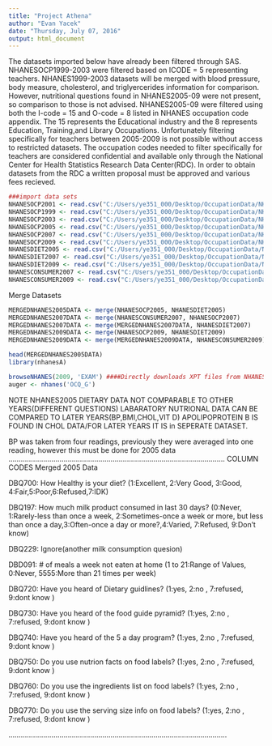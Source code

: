 ---
title: "Project Athena"
author: "Evan Yacek"
date: "Thursday, July 07, 2016"
output: html_document
---

The datasets imported below have already been filtered through SAS. NHANESOCP1999-2003 were filtered based on ICODE = 5 representing teachers. NHANES1999-2003 datasets will be merged with blood pressure, body measure, cholesterol, and triglyercerides information for comparison. However, nutritional questions found in NHANES2005-09 were not present, so comparison to those is not advised. NHANES2005-09 were filtered using both the I-code = 15 and O-code = 8 listed in NHANES occupation code appendix. The 15 represents the Educational industry and the 8 represents Education, Training,and Library Occupations. Unfortunately filtering specifically for teachers between 2005-2009 is not possible without access to restricted datasets. The occupation codes needed to filter specifically for teachers are considered confidential and available only through the National Center for Health Statistics Research Data Center(RDC). In order to obtain datasets from the RDC a written proposal must be approved and various fees recieved. 

```{r}
###import data sets
NHANESOCP2001 <- read.csv("C:/Users/ye351_000/Desktop/OccupationData/NHANESOCP2001.csv")
NHANESOCP1999 <- read.csv("C:/Users/ye351_000/Desktop/OccupationData/NHANESOCP1999.csv")
NHANESOCP2003 <- read.csv("C:/Users/ye351_000/Desktop/OccupationData/NHANESOCP2003.csv")
NHANESOCP2005 <- read.csv("C:/Users/ye351_000/Desktop/OccupationData/NHANESOCP2005.csv")
NHANESOCP2007 <- read.csv("C:/Users/ye351_000/Desktop/OccupationData/NHANESOCP2007.csv")
NHANESOCP2009 <- read.csv("C:/Users/ye351_000/Desktop/OccupationData/NHANESOCP2009.csv")
NHANESDIET2005 <- read.csv("C:/Users/ye351_000/Desktop/OccupationData/NHANESDIET2005.csv")
NHANESDIET2007 <- read.csv("C:/Users/ye351_000/Desktop/OccupationData/NHANESDIET2007.csv")
NHANESDIET2009 <- read.csv("C:/Users/ye351_000/Desktop/OccupationData/NHANESDIET2009.csv")
NHANESCONSUMER2007 <- read.csv("C:/Users/ye351_000/Desktop/OccupationData/NHANESCONSUMER2007.csv")
NHANESCONSUMER2009 <- read.csv("C:/Users/ye351_000/Desktop/OccupationData/NHANESCONSUMER2009.csv")


```

Merge Datasets 

```{r}

MERGEDNHANES2005DATA <- merge(NHANESOCP2005, NHANESDIET2005)
MERGEDNHANES2007DATA <- merge(NHANESCONSUMER2007, NHANESOCP2007)
MERGEDNHANES2007DATA <- merge(MERGEDNHANES2007DATA, NHANESDIET2007)
MERGEDNHANES2009DATA <- merge(NHANESOCP2009, NHANESDIET2009)
MERGEDNHANES2009DATA <- merge(MERGEDNHANES2009DATA, NHANESCONSUMER2009)

head(MERGEDNHANES2005DATA)
library(nhanesA)

browseNHANES(2009, 'EXAM') ####Directly downloads XPT files from NHANES 
auger <- nhanes('OCQ_G')

```

NOTE NHANES2005 DIETARY DATA NOT COMPARABLE TO OTHER YEARS(DIFFERENT QUESTIONS)
LABARATORY NUTRIONAL DATA CAN BE COMPARED TO LATER YEARS(BP,BMI,CHOL,VIT D)
APOLIPOPROTEIN B IS FOUND IN CHOL DATA/FOR LATER YEARS IT IS in SEPERATE DATASET.

BP was taken from four readings, previously they were averaged into one reading, however this must be done for 2005 data
..........................................................................................................
COLUMN CODES Merged 2005 Data

DBQ700: How Healthy is your diet? 
(1:Excellent, 2:Very Good, 3:Good, 4:Fair,5:Poor,6:Refused,7:IDK)

DBQ197: How much milk product consumed in last 30 days? 
(0:Never, 1:Rarely-less than once a week, 2:Sometimes-once a week or more, but less than once a day,3:Often-once a day or more?,4:Varied, 7:Refused, 9:Don't know)

DBQ229: Ignore(another milk consumption quesion)

DBD091: # of meals a week not eaten at home
(1 to 21:Range of Values,	0:Never, 5555:More than 21 times per week)

DBQ720: Have you heard of Dietary guidlines? 
(1:yes, 2:no , 7:refused, 9:dont know )

DBQ730: Have you heard of the food guide pyramid?
(1:yes, 2:no , 7:refused, 9:dont know )

DBQ740: Have you heard of the 5 a day program?
(1:yes, 2:no , 7:refused, 9:dont know )

DBQ750: Do you use nutrion facts on food labels?
(1:yes, 2:no , 7:refused, 9:dont know )

DBQ760: Do you use the ingredients list on food labels?
(1:yes, 2:no , 7:refused, 9:dont know )

DBQ770: Do you use the serving size info on food labels?
(1:yes, 2:no , 7:refused, 9:dont know )

...........................................................................................................


